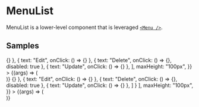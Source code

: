 
<Meta title="Components/Navigation/MenuList" component={MenuList} />

# MenuList

MenuList is a lower-level component that is leveraged [`<Menu />`](/?path=/docs/components-navigation-menu--example).

<ArgsTable of={MenuList} />

## Samples

<Canvas>
  <Story
    name="Example"
    args={{
      contents: [
        { text: "Save", onClick: () => {} },
        { text: "Edit", onClick: () => {} },
        { text: "Delete", onClick: () => {}, disabled: true },
        { text: "Update", onClick: () => {} },
      ],
      maxHeight: "100px",
    }}
  >
    {(args) => (
      <div style={{ backgroundColor: "silver", padding: "10px" }}>
        <MenuList {...args} />
      </div>
    )}
  </Story>
</Canvas>

<Canvas>
  <Story
    name="Group Example"
    args={{
      contents: [
        {
          title: "フルーツ",
          contents: [
            { text: "Save", onClick: () => {} },
            { text: "Edit", onClick: () => {} },
            { text: "Delete", onClick: () => {}, disabled: true },
            { text: "Update", onClick: () => {} },
          ]
        }
      ],
      maxHeight: "100px",
    }}
  >
    {(args) => (
      <div style={{ backgroundColor: "silver", padding: "10px" }}>
        <MenuList {...args} />
      </div>
    )}
  </Story>
</Canvas>
